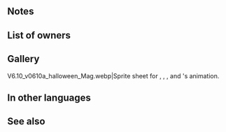 {{Weapon Infobox
|tagid=SID_幽静のブレス
|intID=3283
|image=wep_ac063
|exclusive=0
|weaponType=Dragonstone
|cost=200
|might=10
|range=1
|effect=If foe initiates combat or foe's HP ≥ 75% at start of combat, inflicts Atk/Res-5 on foe during combat and foe cannot make a follow-up attack. If foe's Range = 2, calculates damage using the lower of foe's Def or Res.
|statModifiers=0,10,0,0,0
|required=Fire Breath+
|next=Serenity Breath+
|promotionRarity=5
|promotionTier=1
|properties=
}}
==Notes==
{{IfFoeInitiates}}
{{Temporary debuffs}}
{{Prevent follow-up}}
{{LowerDefRes}}
==List of owners==
{{Skill Hero List}}
==Gallery==
<gallery>
V6.10_v0610a_halloween_Mag.webp|Sprite sheet for {{St|Ghostly Lanterns}}, {{St|Moonlight Stone}}, {{St|Serenity Breath}}, {{St|Starlight Stone}} and {{St|Surprise Breath+}}'s animation.
</gallery>
==In other languages==
{{OtherLanguages
|japanese=幽静のブレス
|german=Ruhiger Atem
|spanishEU=Aliento sereno
|spanishLA=Soplo sereno
|french=Souffle serein
|italian=Soffio sereno
|chineseTW=幽靜吐息
|portuguese=Sopro sereno
}}
==See also==
{{See also skills|cond=Description LIKE '%if foe initiates%inflicts Atk/%-% during combat%foe cannot make a follow-up%' AND Description NOT LIKE '%transforms%inflicts Atk/Def-4%foe cannot make a follow-up%'}}
{{Weapons Navbox}}